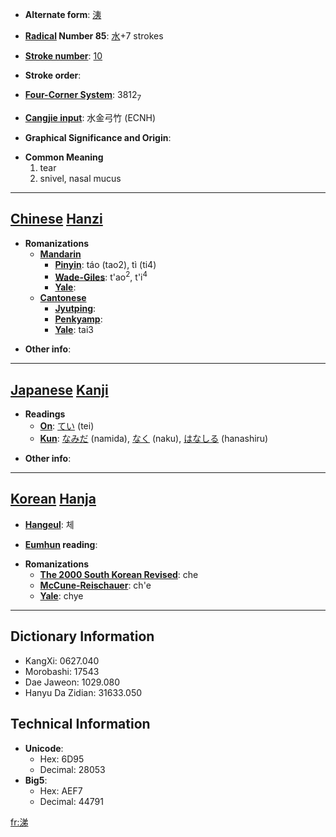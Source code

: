 * '''Alternate form''': [[洟]]

* '''[[Wiktionary:Chinese radical index| Radical]] Number 85''': [[Wiktionary:Chinese radical index 水|水]]+7 strokes

* '''[[Wiktionary:Chinese total strokes index|Stroke number]]''': [[Wiktionary:Chinese total strokes index 10|10]]

* '''Stroke order''': 

* '''[[Wiktionary:Chinese four corner index|Four-Corner System]]''': 3812<sub>7</sub>

* '''[[Wiktionary:Chinese Cangjie index|Cangjie input]]''': 水金弓竹 (ECNH)

* '''Graphical Significance and Origin''': 

* '''Common Meaning'''
*#tear
*# snivel, nasal mucus


----

== [[Chinese]] [[Hanzi]] ==

* '''Romanizations'''
** '''[[Mandarin]]'''
*** '''[[Pinyin]]''': táo (tao2), tì (ti4)
*** '''[[Wade-Giles]]''': t'ao<sup>2</sup>, t'i<sup>4</sup>
*** '''[[Yale]]''': 
** '''[[Cantonese]]'''
*** '''[[Jyutping]]''':
*** '''[[Penkyamp]]''': 
*** '''[[Yale]]''': tai3

* '''Other info''': 

----

== [[Japanese]] [[Kanji]] ==

* '''Readings'''
** '''[[On]]''': [[てい]] (tei)
** '''[[Kun]]''': [[なみだ]] (namida), [[なく]] (naku), [[はなしる]] (hanashiru)

* '''Other info''':  

----

== [[Korean]] [[Hanja]] ==

* '''[[Hangeul]]''': 체

* '''[[Eumhun]] reading''': 

* '''Romanizations'''
** '''[[The 2000 South Korean Revised Romanization|The 2000 South Korean Revised]]''': che
** '''[[McCune-Reischauer]]''': ch'e
** '''[[Yale]]''': chye

----

== Dictionary Information ==

* KangXi: 0627.040
* Morobashi: 17543
* Dae Jaweon: 1029.080
* Hanyu Da Zidian: 31633.050

== Technical Information ==

* '''Unicode''':
** Hex: 6D95
** Decimal: 28053
* '''Big5''':
** Hex: AEF7
** Decimal: 44791

[[fr:涕]]